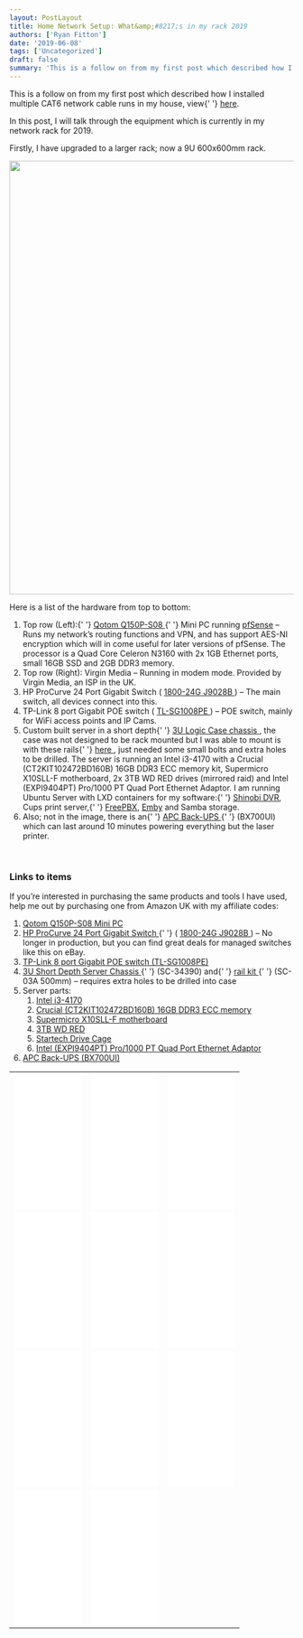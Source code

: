 ```yaml
---
layout: PostLayout
title: Home Network Setup: What&amp;#8217;s in my rack 2019
authors: ['Ryan Fitton']
date: '2019-06-08'
tags: ['Uncategorized']
draft: false
summary: 'This is a follow on from my first post which described how I installed multiple CAT6 network cable runs in my house, view here. In this post, I will talk through the equipment which is currently in my network rack for 2019. Firstly, I have upgraded to a larger rack; now a 9U 600x600mm rack. [&amp;hellip;]'
---
```


<p>
  This is a follow on from my first post which described how I installed multiple CAT6 network cable
  runs in my house, view{' '}
  <a href="https://ryanfitton.co.uk/blog/how-i-installed-cat6-ethernet-in-my-home/">here</a>.
</p>
<p>
  In this post, I will talk through the equipment which is currently in my network rack for 2019.
</p>
<p>Firstly, I have upgraded to a larger rack; now a 9U 600x600mm rack.</p>
<p>
  <a href="/static/img/blog/2019/06/IMG_20190608_110024.jpg">
    <img
      loading="lazy"
      src="/static/img/blog/2019/06/IMG_20190608_110024-1024x768.jpg"
      alt=""
      width="1024"
      height="768"
      srcset="/static/img/blog/2019/06/IMG_20190608_110024-1024x768.jpg 1024w, /static/img/blog/2019/06/IMG_20190608_110024-300x225.jpg 300w, /static/img/blog/2019/06/IMG_20190608_110024-768x576.jpg 768w"
      sizes="(max-width: 1024px) 100vw, 1024px"
    />
  </a>
</p>
<p>Here is a list of the hardware from top to bottom:</p>
<ol>
  <li>
    Top row (Left):{' '}
    <a href="https://www.aliexpress.com/item/32863982193.html?spm=a2g0s.9042311.0.0.27424c4dp3dCSF">
      Qotom Q150P-S08
    </a>{' '}
    Mini PC running <a href="https://www.pfsense.org/">pfSense</a> &#8211; Runs my network&#8217;s
    routing functions and VPN, and has support AES-NI encryption which will in come useful for later
    versions of pfSense. The processor is a Quad Core Celeron N3160 with 2x 1GB Ethernet ports,
    small 16GB SSD and 2GB DDR3 memory.
  </li>
  <li>
    Top row (Right): Virgin Media &#8211; Running in modem mode. Provided by Virgin Media, an ISP in
    the UK.
  </li>
  <li>
    HP ProCurve 24 Port Gigabit Switch (
    <a href="https://h10057.www1.hp.com/ecomcat/hpcatalog/specs/provisioner/05/J9028B.htm">
      1800-24G J9028B
    </a>
    ) &#8211; The main switch, all devices connect into this.
  </li>
  <li>
    TP-Link 8 port Gigabit POE switch (
    <a href="https://www.amazon.co.uk/dp/B00CGY449G/ref=as_li_ss_tl?ie=UTF8&amp;linkCode=ll1&amp;tag=ryanfittoncou-21&amp;linkId=38ca8c0cb2bd050b6cc6e0f02e28d441&amp;language=en_GB">
      TL-SG1008PE
    </a>
    ) &#8211; POE switch, mainly for WiFi access points and IP Cams.
  </li>
  <li>
    Custom built server in a short depth{' '}
    <a href="https://www.logic-case.com/products/rackmount-chassis/3u/3u-short-depth-chassis-w-3-x-525-drive-bays-sc-34390/">
      3U Logic Case chassis
    </a>
    , the case was not designed to be rack mounted but I was able to mount is with these rails{' '}
    <a href="https://www.scan.co.uk/products/logic-sc-03a-server-case-500mm-rail-kit-for-2u-3u-and-4u-max-load-35kg">
      here
    </a>
    , just needed some small bolts and extra holes to be drilled. The server is running an Intel
    i3-4170 with a Crucial (CT2KIT102472BD160B) 16GB DDR3 ECC memory kit, Supermicro X10SLL-F
    motherboard, 2x 3TB WD RED drives (mirrored raid) and Intel (EXPI9404PT) Pro/1000 PT Quad Port
    Ethernet Adaptor. I am running Ubuntu Server with LXD containers for my software:{' '}
    <a href="https://gitlab.com/Shinobi-Systems/Shinobi">Shinobi DVR</a>, Cups print server,{' '}
    <a href="https://www.freepbx.org/">FreePBX</a>, <a href="https://emby.media/">Emby</a> and Samba
    storage.
  </li>
  <li>
    Also; not in the image, there is an{' '}
    <a href="https://www.amazon.co.uk/APC-Back-UPS-BX-Uninterruptible-Shutdown/dp/B00T7BYV6W/ref=as_li_ss_tl?keywords=apc+700&amp;qid=1559998754&amp;s=computers&amp;sr=1-4&amp;linkCode=ll1&amp;tag=ryanfittoncou-21&amp;linkId=4b82a7af15071bab059cfbeeb8f3d427&amp;language=en_GB">
      APC Back-UPS
    </a>{' '}
    (BX700UI) which can last around 10 minutes powering everything but the laser printer.
  </li>
</ol>
<p>&nbsp;</p>
<h3>Links to items</h3>
<p>
  If you’re interested in purchasing the same products and tools I have used, help me out by
  purchasing one from Amazon UK with my affiliate codes:
</p>
<ol>
  <li>
    <a href="https://www.aliexpress.com/item/32863982193.html?spm=a2g0s.9042311.0.0.27424c4dp3dCSF">
      Qotom Q150P-S08 Mini PC
    </a>
  </li>
  <li>
    <a href="https://www.amazon.co.uk/HP-J9776A-2530-24G-Gigabit-Switch/dp/B00AN6DJYA/ref=as_li_ss_tl?keywords=HP+ProCurve+24+Port+Gigabit+Switch&amp;qid=1559998307&amp;s=gateway&amp;sr=8-3&amp;linkCode=ll1&amp;tag=ryanfittoncou-21&amp;linkId=8a8902a6a2952748618322a465e6d015&amp;language=en_GB">
      HP ProCurve 24 Port Gigabit Switch
    </a>{' '}
    (
    <a href="https://h10057.www1.hp.com/ecomcat/hpcatalog/specs/provisioner/05/J9028B.htm">
      1800-24G J9028B
    </a>
    ) &#8211; No longer in production, but you can find great deals for managed switches like this
    on eBay.
  </li>
  <li>
    <a href="https://www.amazon.co.uk/dp/B00CGY449G/ref=as_li_ss_tl?ie=UTF8&amp;linkCode=ll1&amp;tag=ryanfittoncou-21&amp;linkId=7939234d93a00a5856f6c407147fb44e&amp;language=en_GB">
      TP-Link 8 port Gigabit POE switch (TL-SG1008PE)
    </a>
  </li>
  <li>
    <a href="https://www.amazon.co.uk/Short-Depth-Server-Chassis-drive/dp/B01IR97CQA/ref=as_li_ss_tl?keywords=logic+case+3u&amp;qid=1559998411&amp;s=computers&amp;sr=1-1&amp;linkCode=ll1&amp;tag=ryanfittoncou-21&amp;linkId=e41fc675509d7ae0e4eccbdffd59848e&amp;language=en_GB">
      3U Short Depth Server Chassis
    </a>{' '}
    (SC-34390) and{' '}
    <a href="https://www.amazon.co.uk/Logic-Case-SC-03A-PRO-550mm-Servers/dp/B00H3EUN1C/ref=as_li_ss_tl?keywords=SC-03A+500mm&amp;qid=1559998565&amp;s=computers&amp;sr=1-3&amp;linkCode=ll1&amp;tag=ryanfittoncou-21&amp;linkId=02cc8818c7195ed71e33a26c6afdd72d&amp;language=en_GB">
      rail kit
    </a>{' '}
    (SC-03A 500mm) &#8211; requires extra holes to be drilled into case
  </li>
  <li>
    Server parts:
    <ol>
      <li>
        <a href="https://www.amazon.co.uk/Intel-BX80646I34170-3-7GHz-Processor-Cache/dp/B00VHKZ6I8/ref=as_li_ss_tl?keywords=Intel+i3-4170&amp;qid=1559998807&amp;s=computers&amp;sr=1-3&amp;linkCode=ll1&amp;tag=ryanfittoncou-21&amp;linkId=03f259f4dcaa0d8bdc61c526061c1eb3&amp;language=en_GB">
          Intel i3-4170
        </a>
      </li>
      <li>
        <a href="https://www.amazon.co.uk/Crucial-CT102472BD160B-PC3-12800-Unbuffered-1024Meg/dp/B008EMA5VU/ref=as_li_ss_tl?keywords=CT2KIT102472BD160B&amp;qid=1559998959&amp;s=computers&amp;sr=1-1&amp;th=1&amp;linkCode=ll1&amp;tag=ryanfittoncou-21&amp;linkId=f6aabbc2eed072e5d7257a2f9e6d38e2&amp;language=en_GB">
          Crucial (CT2KIT102472BD160B) 16GB DDR3 ECC memory
        </a>
      </li>
      <li>
        <a href="https://www.amazon.co.uk/Supermicro-Motherboard-Micro-Motherboards-X10SLL-F/dp/B00D65V9WO/ref=as_li_ss_tl?keywords=Supermicro+X10SLL-F+motherboard&amp;qid=1559999023&amp;s=computers&amp;sr=1-1&amp;linkCode=ll1&amp;tag=ryanfittoncou-21&amp;linkId=713ff46cebf3f989f954500624e61c8f&amp;language=en_GB">
          Supermicro X10SLL-F motherboard
        </a>
      </li>
      <li>
        <a href="https://www.amazon.co.uk/WD-RED-NAS-Hard-Drive/dp/B008JJLW4M/ref=as_li_ss_tl?keywords=3tb+red&amp;qid=1559999128&amp;s=computers&amp;sr=1-1&amp;linkCode=ll1&amp;tag=ryanfittoncou-21&amp;linkId=31ba9d12efe16ae91a1d063201fefae4&amp;language=en_GB">
          3TB WD RED
        </a>
      </li>
      <li>
        <a href="https://www.amazon.co.uk/StarTech-com-Aluminum-Trayless-Mobile-Backplane/dp/B00OUSU8MI/ref=as_li_ss_tl?keywords=startech+4+bay&amp;qid=1559999158&amp;s=computers&amp;sr=1-9&amp;linkCode=ll1&amp;tag=ryanfittoncou-21&amp;linkId=46dad6ad07bcfaff620b3df28919e972&amp;language=en_GB">
          Startech Drive Cage
        </a>
      </li>
      <li>
        <a href="https://www.amazon.co.uk/Intel-1000-Quad-Server-Adapter/dp/B000J34V1C/ref=as_li_ss_tl?keywords=EXPI9404PT&amp;qid=1559999190&amp;s=computers&amp;sr=1-3&amp;linkCode=ll1&amp;tag=ryanfittoncou-21&amp;linkId=55161c8aa412b7b879ddbc3d824c354b&amp;language=en_GB">
          Intel (EXPI9404PT) Pro/1000 PT Quad Port Ethernet Adaptor
        </a>
      </li>
    </ol>
  </li>
  <li>
    <a href="https://www.amazon.co.uk/APC-Back-UPS-BX-Uninterruptible-Shutdown/dp/B00T7BYV6W/ref=as_li_ss_tl?keywords=apc+700&amp;qid=1559998754&amp;s=computers&amp;sr=1-4&amp;linkCode=ll1&amp;tag=ryanfittoncou-21&amp;linkId=4b82a7af15071bab059cfbeeb8f3d427&amp;language=en_GB">
      APC Back-UPS (BX700UI)
    </a>
  </li>
</ol>
<table class="table">
  <tbody>
    <tr>
      <td>
        <iframe
          style="width: 120px; height: 240px;"
          src="//ws-eu.amazon-adsystem.com/widgets/q?ServiceVersion=20070822&amp;OneJS=1&amp;Operation=GetAdHtml&amp;MarketPlace=GB&amp;source=ss&amp;ref=as_ss_li_til&amp;ad_type=product_link&amp;tracking_id=ryanfittoncou-21&amp;language=en_GB&amp;marketplace=amazon&amp;region=GB&amp;placement=B00AN6DJYA&amp;asins=B00AN6DJYA&amp;linkId=e80fe8b917015566b2fd2880d2eab609&amp;show_border=true&amp;link_opens_in_new_window=true"
          frameborder="0"
          marginwidth="0"
          marginheight="0"
          scrolling="no"
        ></iframe>
      </td>
      <td>
        <iframe
          style="width: 120px; height: 240px;"
          src="//ws-eu.amazon-adsystem.com/widgets/q?ServiceVersion=20070822&amp;OneJS=1&amp;Operation=GetAdHtml&amp;MarketPlace=GB&amp;source=ss&amp;ref=as_ss_li_til&amp;ad_type=product_link&amp;tracking_id=ryanfittoncou-21&amp;language=en_GB&amp;marketplace=amazon&amp;region=GB&amp;placement=B00CGY449G&amp;asins=B00CGY449G&amp;linkId=9a74ccf41b5d2437f5bf2c6d3d46bb7b&amp;show_border=true&amp;link_opens_in_new_window=true"
          frameborder="0"
          marginwidth="0"
          marginheight="0"
          scrolling="no"
        ></iframe>
      </td>
      <td>
        <iframe
          style="width: 120px; height: 240px;"
          src="//ws-eu.amazon-adsystem.com/widgets/q?ServiceVersion=20070822&amp;OneJS=1&amp;Operation=GetAdHtml&amp;MarketPlace=GB&amp;source=ss&amp;ref=as_ss_li_til&amp;ad_type=product_link&amp;tracking_id=ryanfittoncou-21&amp;language=en_GB&amp;marketplace=amazon&amp;region=GB&amp;placement=B01IR97CQA&amp;asins=B01IR97CQA&amp;linkId=61896ac86f5109aa34e07838b54144d3&amp;show_border=true&amp;link_opens_in_new_window=true"
          frameborder="0"
          marginwidth="0"
          marginheight="0"
          scrolling="no"
        ></iframe>
      </td>
    </tr>
    <tr>
      <td>
        <iframe
          style="width: 120px; height: 240px;"
          src="//ws-eu.amazon-adsystem.com/widgets/q?ServiceVersion=20070822&amp;OneJS=1&amp;Operation=GetAdHtml&amp;MarketPlace=GB&amp;source=ss&amp;ref=as_ss_li_til&amp;ad_type=product_link&amp;tracking_id=ryanfittoncou-21&amp;language=en_GB&amp;marketplace=amazon&amp;region=GB&amp;placement=B00H3EUN1C&amp;asins=B00H3EUN1C&amp;linkId=ebf1b179425ac63ba0e937561f7ce219&amp;show_border=true&amp;link_opens_in_new_window=true"
          frameborder="0"
          marginwidth="0"
          marginheight="0"
          scrolling="no"
        ></iframe>
      </td>
      <td>
        <iframe
          style="width: 120px; height: 240px;"
          src="//ws-eu.amazon-adsystem.com/widgets/q?ServiceVersion=20070822&amp;OneJS=1&amp;Operation=GetAdHtml&amp;MarketPlace=GB&amp;source=ss&amp;ref=as_ss_li_til&amp;ad_type=product_link&amp;tracking_id=ryanfittoncou-21&amp;language=en_GB&amp;marketplace=amazon&amp;region=GB&amp;placement=B00VHKZ6I8&amp;asins=B00VHKZ6I8&amp;linkId=a720053647ab714cd87f7a57d29b0015&amp;show_border=true&amp;link_opens_in_new_window=true"
          frameborder="0"
          marginwidth="0"
          marginheight="0"
          scrolling="no"
        ></iframe>
      </td>
      <td>
        <iframe
          style="width: 120px; height: 240px;"
          src="//ws-eu.amazon-adsystem.com/widgets/q?ServiceVersion=20070822&amp;OneJS=1&amp;Operation=GetAdHtml&amp;MarketPlace=GB&amp;source=ss&amp;ref=as_ss_li_til&amp;ad_type=product_link&amp;tracking_id=ryanfittoncou-21&amp;language=en_GB&amp;marketplace=amazon&amp;region=GB&amp;placement=B008EMA5VU&amp;asins=B008EMA5VU&amp;linkId=fa1abe52e428228d1e3d6d4d6f4e4a7f&amp;show_border=true&amp;link_opens_in_new_window=true"
          frameborder="0"
          marginwidth="0"
          marginheight="0"
          scrolling="no"
        ></iframe>
      </td>
    </tr>
    <tr>
      <td>
        <iframe
          style="width: 120px; height: 240px;"
          src="//ws-eu.amazon-adsystem.com/widgets/q?ServiceVersion=20070822&amp;OneJS=1&amp;Operation=GetAdHtml&amp;MarketPlace=GB&amp;source=ss&amp;ref=as_ss_li_til&amp;ad_type=product_link&amp;tracking_id=ryanfittoncou-21&amp;language=en_GB&amp;marketplace=amazon&amp;region=GB&amp;placement=B00D65V9WO&amp;asins=B00D65V9WO&amp;linkId=2e3834ebedee8b0d9db59132c831be5f&amp;show_border=true&amp;link_opens_in_new_window=true"
          frameborder="0"
          marginwidth="0"
          marginheight="0"
          scrolling="no"
        ></iframe>
      </td>
      <td>
        <iframe
          style="width: 120px; height: 240px;"
          src="//ws-eu.amazon-adsystem.com/widgets/q?ServiceVersion=20070822&amp;OneJS=1&amp;Operation=GetAdHtml&amp;MarketPlace=GB&amp;source=ss&amp;ref=as_ss_li_til&amp;ad_type=product_link&amp;tracking_id=ryanfittoncou-21&amp;language=en_GB&amp;marketplace=amazon&amp;region=GB&amp;placement=B008JJLW4M&amp;asins=B008JJLW4M&amp;linkId=cfcf0fc8f90dad3fdc33ba9e6ed7d8b2&amp;show_border=true&amp;link_opens_in_new_window=true"
          frameborder="0"
          marginwidth="0"
          marginheight="0"
          scrolling="no"
        ></iframe>
      </td>
      <td>
        <iframe
          style="width: 120px; height: 240px;"
          src="//ws-eu.amazon-adsystem.com/widgets/q?ServiceVersion=20070822&amp;OneJS=1&amp;Operation=GetAdHtml&amp;MarketPlace=GB&amp;source=ss&amp;ref=as_ss_li_til&amp;ad_type=product_link&amp;tracking_id=ryanfittoncou-21&amp;language=en_GB&amp;marketplace=amazon&amp;region=GB&amp;placement=B00OUSU8MI&amp;asins=B00OUSU8MI&amp;linkId=97ab516aeeea8528603ff3b81b219a4f&amp;show_border=true&amp;link_opens_in_new_window=true"
          frameborder="0"
          marginwidth="0"
          marginheight="0"
          scrolling="no"
        ></iframe>
      </td>
    </tr>
    <tr>
      <td>
        <iframe
          style="width: 120px; height: 240px;"
          src="//ws-eu.amazon-adsystem.com/widgets/q?ServiceVersion=20070822&amp;OneJS=1&amp;Operation=GetAdHtml&amp;MarketPlace=GB&amp;source=ss&amp;ref=as_ss_li_til&amp;ad_type=product_link&amp;tracking_id=ryanfittoncou-21&amp;language=en_GB&amp;marketplace=amazon&amp;region=GB&amp;placement=B000J34V1C&amp;asins=B000J34V1C&amp;linkId=947aba85585ee0e982c2394ece99cc13&amp;show_border=true&amp;link_opens_in_new_window=true"
          frameborder="0"
          marginwidth="0"
          marginheight="0"
          scrolling="no"
        ></iframe>
      </td>
      <td>
        <iframe
          style="width: 120px; height: 240px;"
          src="//ws-eu.amazon-adsystem.com/widgets/q?ServiceVersion=20070822&amp;OneJS=1&amp;Operation=GetAdHtml&amp;MarketPlace=GB&amp;source=ss&amp;ref=as_ss_li_til&amp;ad_type=product_link&amp;tracking_id=ryanfittoncou-21&amp;language=en_GB&amp;marketplace=amazon&amp;region=GB&amp;placement=B00T7BYV6W&amp;asins=B00T7BYV6W&amp;linkId=35f29daf2a89621c97addeb4f3963119&amp;show_border=true&amp;link_opens_in_new_window=true"
          frameborder="0"
          marginwidth="0"
          marginheight="0"
          scrolling="no"
        ></iframe>
      </td>
      <td></td>
    </tr>
  </tbody>
</table>
<p>&nbsp;</p>
